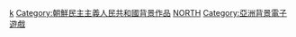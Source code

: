 [[Category:各国背景电子游戏|k]]
[[Category:朝鮮民主主義人民共和國背景作品|Category:朝鮮民主主義人民共和國背景作品]]
[[Category:朝鮮半島背景電子遊戲|NORTH]]
[[Category:亞洲背景電子遊戲|Category:亞洲背景電子遊戲]]